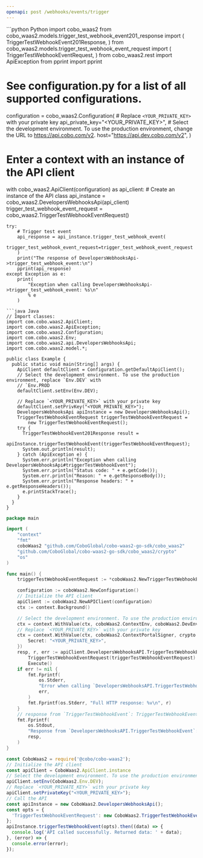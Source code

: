 ```yaml
---
openapi: post /webhooks/events/trigger
---
```


<RequestExample>
```python Python
import cobo_waas2
from cobo_waas2.models.trigger_test_webhook_event201_response import (
    TriggerTestWebhookEvent201Response,
)
from cobo_waas2.models.trigger_test_webhook_event_request import (
    TriggerTestWebhookEventRequest,
)
from cobo_waas2.rest import ApiException
from pprint import pprint

# See configuration.py for a list of all supported configurations.
configuration = cobo_waas2.Configuration(
    # Replace `<YOUR_PRIVATE_KEY>` with your private key
    api_private_key="<YOUR_PRIVATE_KEY>",
    # Select the development environment. To use the production environment, change the URL to https://api.cobo.com/v2.
    host="https://api.dev.cobo.com/v2",
)
# Enter a context with an instance of the API client
with cobo_waas2.ApiClient(configuration) as api_client:
    # Create an instance of the API class
    api_instance = cobo_waas2.DevelopersWebhooksApi(api_client)
    trigger_test_webhook_event_request = cobo_waas2.TriggerTestWebhookEventRequest()

    try:
        # Trigger test event
        api_response = api_instance.trigger_test_webhook_event(
            trigger_test_webhook_event_request=trigger_test_webhook_event_request
        )
        print("The response of DevelopersWebhooksApi->trigger_test_webhook_event:\n")
        pprint(api_response)
    except Exception as e:
        print(
            "Exception when calling DevelopersWebhooksApi->trigger_test_webhook_event: %s\n"
            % e
        )

```
```java Java
// Import classes:
import com.cobo.waas2.ApiClient;
import com.cobo.waas2.ApiException;
import com.cobo.waas2.Configuration;
import com.cobo.waas2.Env;
import com.cobo.waas2.api.DevelopersWebhooksApi;
import com.cobo.waas2.model.*;

public class Example {
  public static void main(String[] args) {
    ApiClient defaultClient = Configuration.getDefaultApiClient();
    // Select the development environment. To use the production environment, replace `Env.DEV` with
    // `Env.PROD
    defaultClient.setEnv(Env.DEV);

    // Replace `<YOUR_PRIVATE_KEY>` with your private key
    defaultClient.setPrivKey("<YOUR_PRIVATE_KEY>");
    DevelopersWebhooksApi apiInstance = new DevelopersWebhooksApi();
    TriggerTestWebhookEventRequest triggerTestWebhookEventRequest =
        new TriggerTestWebhookEventRequest();
    try {
      TriggerTestWebhookEvent201Response result =
          apiInstance.triggerTestWebhookEvent(triggerTestWebhookEventRequest);
      System.out.println(result);
    } catch (ApiException e) {
      System.err.println("Exception when calling DevelopersWebhooksApi#triggerTestWebhookEvent");
      System.err.println("Status code: " + e.getCode());
      System.err.println("Reason: " + e.getResponseBody());
      System.err.println("Response headers: " + e.getResponseHeaders());
      e.printStackTrace();
    }
  }
}

```
```go Go
package main

import (
	"context"
	"fmt"
	coboWaas2 "github.com/CoboGlobal/cobo-waas2-go-sdk/cobo_waas2"
	"github.com/CoboGlobal/cobo-waas2-go-sdk/cobo_waas2/crypto"
	"os"
)

func main() {
	triggerTestWebhookEventRequest := *coboWaas2.NewTriggerTestWebhookEventRequest(coboWaas2.WebhookEventType("wallets.transaction.created"))

	configuration := coboWaas2.NewConfiguration()
	// Initialize the API client
	apiClient := coboWaas2.NewAPIClient(configuration)
	ctx := context.Background()

	// Select the development environment. To use the production environment, replace coboWaas2.DevEnv with coboWaas2.ProdEnv
	ctx = context.WithValue(ctx, coboWaas2.ContextEnv, coboWaas2.DevEnv)
	// Replace `<YOUR_PRIVATE_KEY>` with your private key
	ctx = context.WithValue(ctx, coboWaas2.ContextPortalSigner, crypto.Ed25519Signer{
		Secret: "<YOUR_PRIVATE_KEY>",
	})
	resp, r, err := apiClient.DevelopersWebhooksAPI.TriggerTestWebhookEvent(ctx).
		TriggerTestWebhookEventRequest(triggerTestWebhookEventRequest).
		Execute()
	if err != nil {
		fmt.Fprintf(
			os.Stderr,
			"Error when calling `DevelopersWebhooksAPI.TriggerTestWebhookEvent``: %v\n",
			err,
		)
		fmt.Fprintf(os.Stderr, "Full HTTP response: %v\n", r)
	}
	// response from `TriggerTestWebhookEvent`: TriggerTestWebhookEvent201Response
	fmt.Fprintf(
		os.Stdout,
		"Response from `DevelopersWebhooksAPI.TriggerTestWebhookEvent`: %v\n",
		resp,
	)
}

```
```javascript JavaScript
const CoboWaas2 = require('@cobo/cobo-waas2');
// Initialize the API client
const apiClient = CoboWaas2.ApiClient.instance
// Select the development environment. To use the production environment, replace `Env.DEV` with `Env.PROD`
apiClient.setEnv(CoboWaas2.Env.DEV);
// Replace `<YOUR_PRIVATE_KEY>` with your private key
apiClient.setPrivateKey("<YOUR_PRIVATE_KEY>");
// Call the API
const apiInstance = new CoboWaas2.DevelopersWebhooksApi();
const opts = {
  'TriggerTestWebhookEventRequest': new CoboWaas2.TriggerTestWebhookEventRequest()
};
apiInstance.triggerTestWebhookEvent(opts).then((data) => {
  console.log('API called successfully. Returned data: ' + data);
}, (error) => {
  console.error(error);
});
```
</RequestExample>